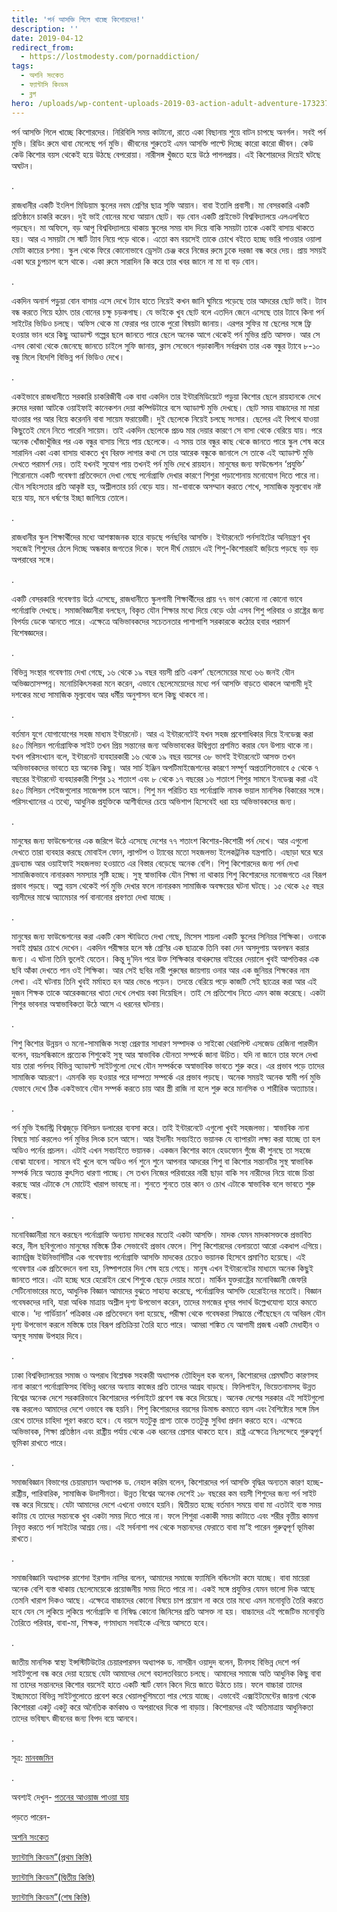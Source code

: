 ```yaml
---
title: 'পর্ন আসক্তি গিলে খাচ্ছে কিশোরদের!'
description: ''
date: 2019-04-12
redirect_from:
  - https://lostmodesty.com/pornaddiction/
tags:
  - অশনি সংকেত
  - ফ্যান্টাসি কিংডম
  - ব্লগ
hero: /uploads/wp-content-uploads-2019-03-action-adult-adventure-1732370-scaled.jpg
---
```


পর্ন আসক্তি গিলে খাচ্ছে কিশোরদের। নিরিবিলি সময় কাটানো, রাতে একা বিছানায় শুয়ে বাটন চাপছে অনর্গল। সবই পর্ন মুভি। রিডিং রুমে থাবা মেলেছে পর্ন মুভি। জীবনের শুরুতেই এমন আসক্তি পাল্টে দিচ্ছে কারো কারো জীবন। কেউ কেউ কিশোর বয়স থেকেই হয়ে উঠছে বেপরোয়া। নারীসঙ্গ খুঁজতে হয়ে উঠে পাগলপ্রায়। এই কিশোরদের দিয়েই ঘটছে অঘটন।

.

রাজধানীর একটি ইংলিশ মিডিয়াম স্কুলের নবম শ্রেণির ছাত্র সুফি আয়ান। বাবা ইতালি প্রবাসী। মা বেসরকারি একটি প্রতিষ্ঠানে চাকরি করেন। দুই ভাই বোনের মধ্যে আয়ান ছোট। বড় বোন একটি প্রাইভেট বিশ্ববিদ্যালয়ে এলএলবিতে পড়ছেন। মা অফিসে, বড় আপু বিশ্ববিদ্যালয়ে থাকায় স্কুলের সময় বাদ দিয়ে বাকি সময়টা তাকে একাই বাসায় থাকতে হয়। আর এ সময়টা সে স্মার্ট ট্যাব নিয়ে পড়ে থাকে। এতো কম বয়সেই তাকে চোখে বইতে হচ্ছে ভারি পাওয়ার ওয়ালা মোটা কাচের চশমা। স্কুল থেকে ফিরে কোনোভাবে ড্রেসটা চেঞ্জ করে নিজের রুমে ঢুকে দরজা বন্ধ করে দেয়। প্রায় সময়ই একা ঘরে চুপচাপ বসে থাকে। একা রুমে সারাদিন কি করে তার খবর জানে না মা বা বড় বোন।

.

একদিন অনার্স পড়ুয়া বোন বাসায় এসে দেখে ট্যাব হাতে নিয়েই কখন জানি ঘুমিয়ে পড়েছে তার আদরের ছোট ভাই। ট্যাব বন্ধ করতে গিয়ে হঠাৎ তার বোনের চক্ষু চড়কগাছ। যে ভাইকে খুব ছোট বলে এতদিন জেনে এসেছে তার ট্যাবে কিনা পর্ন সাইটের ভিডিও চলছে। অফিস থেকে মা ফেরার পর তাকে পুরো বিষয়টা জানায়। এরপর সুফির মা ছেলের সঙ্গে ফ্রি হওয়ার ভান ধরে কিছু অ্যাডাল্ট গল্পের ছলে জানতে পারে ছেলে অনেক আগে থেকেই পর্ন মুভির প্রতি আসক্ত। আর সে এসব কোথা থেকে জেনেছে জানতে চাইলে সুফি জানায়, ক্লাস সেভেনে পড়াকালীন সর্বপ্রথম তার এক বন্ধুর ট্যাবে ৮-১০ বন্ধু মিলে বিদেশি বিভিন্ন পর্ন ভিডিও দেখে।

.

একইভাবে রাজধানীতে সরকারি চাকরিজীবী এক বাবা একদিন তার ইন্টারমিডিয়েটে পড়ুয়া কিশোর ছেলে রায়হানকে দেখে রুমের দরজা আটকে ওয়াইফাই কানেকশন দেয়া কম্পিউটারে বসে অ্যাডাল্ট মুভি দেখছে। ছোট সময় বাচ্চাদের মা মারা যাওয়ার পর আর বিয়ে করেননি বাবা সায়েম ফরায়েজী। দুই ছেলেকে নিয়েই চলছে সংসার। ছেলের এই বিপথে যাওয়া কিছুতেই মেনে নিতে পারেনি সায়েম। তাই একদিন ছেলেকে প্রচণ্ড মার দেয়ার কারণে সে বাসা থেকে বেরিয়ে যায়। পরে অনেক খোঁজাখুঁজির পর এক বন্ধুর বাসায় গিয়ে পায় ছেলেকে। এ সময় তার বন্ধুর কাছ থেকে জানতে পারে স্কুল শেষ করে সারাদিন একা একা বাসায় থাকতে খুব বিরক্ত লাগার কথা সে তার আরেক বন্ধুকে জানালে সে তাকে এই অ্যাডাল্ট মুভি দেখতে পরামর্শ দেয়। তাই যখনই সুযোগ পায় তখনই পর্ন মুভি দেখে রায়হান। মানুষের জন্য ফাউন্ডেশন ‘প্রযুক্তি’ শিরোনামে একটি গবেষণা প্রতিবেদনে দেখা গেছে পর্নোগ্রাফি দেখার কারণে শিশুরা পড়াশোনায় মনোযোগ দিতে পারে না। যৌন সহিংসতার প্রতি আকৃষ্ট হয়, অশ্লীলতার চর্চা বেড়ে যায়। মা-বাবাকে অসম্মান করতে শেখে, সামাজিক মূল্যবোধ নষ্ট হয়ে যায়, মনে ধর্ষণের ইচ্ছা জাগিয়ে তোলে।

.

রাজধানীর স্কুল শিক্ষার্থীদের মধ্যে আশঙ্কাজনক হারে বাড়ছে পর্নছবির আসক্তি। ইন্টারনেটে পর্নসাইটের অনিয়ন্ত্রণ খুব সহজেই শিশুদের ঠেলে দিচ্ছে অন্ধকার জগতের দিকে। ফলে দীর্ঘ মেয়াদে এই শিশু-কিশোররাই জড়িয়ে পড়ছে বড় বড় অপরাধের সঙ্গে।

.

একটি বেসরকারি গবেষণায় উঠে এসেছে, রাজধানীতে স্কুলগামী শিক্ষার্থীদের প্রায় ৭৭ ভাগ কোনো না কোনো ভাবে পর্নোগ্রাফি দেখছে। সমাজবিজ্ঞানীরা বলছেন, বিকৃত যৌন শিক্ষার মধ্যে দিয়ে বেড়ে ওঠা এসব শিশু পরিবার ও রাষ্ট্রের জন্য বিপর্যয় ডেকে আনতে পারে। এক্ষেত্রে অভিভাবকদের সচেতনতার পাশাপাশি সরকারকে কঠোর হবার পরামর্শ বিশেষজ্ঞদের।

.

বিভিন্ন সংস্থার গবেষণায় দেখা গেছে, ১৬ থেকে ১৯ বছর বয়সী প্রতি একশ’ ছেলেমেয়ের মধ্যে ৬৬ জনই যৌন অভিজ্ঞতাসম্পন্ন। মনোচিকিৎসকরা মনে করেন, এভাবে ছেলেমেয়েদের মধ্যে পর্ন আসক্তি বাড়তে থাকলে আগামী দুই দশকের মধ্যে সামাজিক মূল্যবোধ আর ধর্মীয় অনুশাসন বলে কিছু থাকবে না।

.

বর্তমান যুগে যোগাযোগের সহজ মাধ্যম ইন্টারনেট। আর এ ইন্টারনেটেই যখন সহজ প্রবেশাধিকার দিয়ে ইনডেক্স করা ৪৫০ মিলিয়ন পর্নোগ্রাফিক সাইট তখন প্রিয় সন্তানের জন্য অভিভাবকের উদ্বিগ্নতা প্রশমিত করার যেন উপায় থাকে না। যখন পরিসংখ্যান বলে, ইন্টারনেট ব্যবহারকারী ১৬ থেকে ১৯ বছর বয়সের ৩৮ ভাগই ইন্টারনেটে আসক্ত তখন অভিভাবকদের ভাবতে হয় অনেক কিছু। আর সার্চ ইঞ্জিন অপটিমাইজেশনের কারণে সম্পূর্ণ অপ্রতাশিতভাবে ৫ থেকে ৭ বছরের ইন্টারনেট ব্যবহারকারী শিশুর ১২ শতাংশ এবং ৮ থেকে ১৭ বছরের ১৬ শতাংশ শিশুর সামনে ইনডেক্স করা এই ৪৫০ মিলিয়ন পেইজগুলোর সাজেশন্স চলে আসে। শিশু মন পরিচিত হয় পর্নোগ্রাফি নামক ভয়াল মানসিক বিকারের সঙ্গে। পরিসংখ্যানের এ তথ্যে, আধুনিক প্রযুক্তিকে আশীর্বাদের চেয়ে অভিশাপ হিসেবেই ধরা হয় অভিভাবকদের জন্য।

.

মানুষের জন্য ফাউন্ডেশনের এক জরিপে উঠে এসেছে দেশের ৭৭ শতাংশ কিশোর-কিশোরী পর্ন দেখে। আর এগুলো দেখতে তারা ব্যবহার করছে মোবাইল ফোন, ল্যাপটপ ও ট্যাবের মতো সহজলভ্য ইলেকট্রনিক যন্ত্রপাতি। এছাড়া ঘরে ঘরে ব্রডব্যান্ড আর ওয়াইফাই সহজলভ্য হওয়াতে এর বিস্তার বেড়েছে অনেক বেশি। শিশু কিশোরদের জন্য পর্ন দেখা সামাজিকভাবে নানারকম সমস্যার সৃষ্টি হচ্ছে। সুস্থ স্বাভাবিক যৌন শিক্ষা না থাকায় শিশু কিশোরদের মনোজগতে এর বিরূপ প্রভাব পড়ছে। অল্প বয়স থেকেই পর্ন মুভি দেখার ফলে নানারকম সামাজিক অবক্ষয়ের ঘটনা ঘটছে। ১৫ থেকে ২৫ বছর বয়সীদের মাঝে অ্যামেচার পর্ন বানানোর প্রবণতা দেখা যাচ্ছে ।

.

মানুষের জন্য ফাউন্ডেশনের করা একটি কেস স্টাডিতে দেখা গেছে, মিসেস শায়লা একটি স্কুলের সিনিয়র শিক্ষিকা। ওনাকে সবাই শ্রদ্ধার চোখে দেখেন। একদিন পরীক্ষার হলে ষষ্ঠ শ্রেণির এক ছাত্রকে তিনি বকা দেন অসদুপায় অবলম্বন করার জন্য। এ ঘটনা তিনি ভুলেই যেতেন। কিন্তু দু’দিন পরে উক্ত শিক্ষিকার বাথরুমের বাইরের দেয়ালে খুবই আপত্তিকর এক ছবি আঁকা দেখতে পান ওই শিক্ষিকা। আর সেই ছবির নারী পুরুষের জায়গায় ওনার আর এক জুনিয়র শিক্ষকের নাম লেখা। এই ঘটনায় তিনি খুবই মর্মাহত হন আর ভেঙে পড়েন। তদন্তে বেরিয়ে পড়ে কাজটি সেই ছাত্রের করা আর এই দুজন শিক্ষক তাকে আরেকজনের খাতা দেখে লেখায় বকা দিয়েছিল। তাই সে প্রতিশোধ নিতে এমন কাজ করেছে। একটা শিশুর ভাবনার অস্বাভাবিকতা উঠে আসে এ ধরনের ঘটনায়।

.

শিশু কিশোর উন্নয়ন ও মনো-সামাজিক সংস্থা প্রেরণার সাধারণ সম্পাদক ও সাইকো থেরাপিস্ট এসজেড রেজিনা পারভীন বলেন, বয়ঃসন্ধিকালে প্রত্যেক শিশুকেই সুস্থ আর স্বাভাবিক যৌনতা সম্পর্কে জানা উচিত। যদি না জানে তার ফলে দেখা যায় তারা পর্নসহ বিভিন্ন অ্যাডাল্ট সাইটগুলো দেখে যৌন সম্পর্ককে অস্বাভাবিক ভাবতে শুরু করে। এর প্রভাব পড়ে তাদের সামাজিক আচরণে। এমনকি বড় হওয়ার পরে দাম্পত্য সম্পর্কে এর প্রভাব পড়ছে। অনেক সময়ই অনেক স্বামী পর্ন মুভি যেভাবে দেখে ঠিক একইভাবে যৌন সম্পর্ক করতে চায় আর স্ত্রী রাজি না হলে শুরু করে মানসিক ও শারীরিক অত্যাচার।

.

পর্ন মুভি ইন্ডাস্ট্রি বিশ্বজুড়ে বিলিয়ন ডলারের ব্যবসা করে। তাই ইন্টারনেটে এগুলো খুবই সহজলভ্য। স্বাভাবিক নানা বিষয়ে সার্চ করলেও পর্ন মুভির লিংক চলে আসে। আর ইদানীং সবচাইতে ভয়ানক যে ব্যাপারটা লক্ষ্য করা যাচ্ছে তা হল অডিও পর্নের প্রচলন। এটাই এখন সবচাইতে ভয়ানক। একজন কিশোর কানে হেডফোন গুঁজে কী শুনছে তা সহজে বোঝা যাবেনা। সামনে বই খুলে বসে অডিও পর্ন শুনে শুনে আপনার আদরের শিশু বা কিশোর সন্তানটির সুস্থ স্বাভাবিক সম্পর্ক নিয়ে অত্যন্ত কুৎসিত ধারণা পাচ্ছে। সে তখন নিজের পরিবারের নারী ছাড়া বাকি সব নারীদের নিয়ে বাজে চিন্তা করছে আর এটাকে সে মোটেই খারাপ ভাবছে না। শুনতে শুনতে তার কান ও চোখ এটাকে স্বাভাবিক বলে ভাবতে শুরু করছে।

.

মনোবিজ্ঞানীরা মনে করছেন পর্নোগ্রাফি অন্যান্য মাদকের মতোই একটা আসক্তি। মাদক যেমন মাদকাসক্তকে প্রভাবিত করে, নীল ছবিগুলোও মানুষের মস্তিষ্কে ঠিক সেভাবেই প্রভাব ফেলে। শিশু কিশোরদের বেলায়তো আরো একধাপ এগিয়ে। ক্যামব্রিজ ইউনিভার্সিটির এক গবেষণায় পর্নোগ্রাফি আসক্তি মাদকের চেয়েও ভয়ানক হিসেবে প্রমাণিত হয়েছে। এই গবেষণার এক প্রতিবেদনে বলা হয়, নিষ্পাপতার দিন শেষ হয়ে গেছে। মানুষ এখন ইন্টারনেটের মাধ্যমে অনেক কিছুই জানতে পারে। এটা হচ্ছে ঘরে হেরোইন রেখে শিশুকে ছেড়ে দেয়ার মতো। মার্কিন যুক্তরাষ্ট্রের মনোবিজ্ঞানী জেফরি সেটিনোভারের মতে, আধুনিক বিজ্ঞান আমাদের বুঝতে সাহায্য করেছে, পর্নোগ্রাফির আসক্তি হেরোইনের মতোই। বিজ্ঞান গবেষকদের দাবি, যারা অধিক মাত্রায় অশ্লীল দৃশ্য উপভোগ করেন, তাদের মগজের ধূসর পদার্থ উল্লেখযোগ্য হারে কমতে থাকে। ‘দ্য গার্ডিয়ান’ পত্রিকার এক প্রতিবেদনে বলা হয়েছে, পরীক্ষা থেকে গবেষকরা সিদ্ধান্তে পৌঁছেছেন যে অবিরল যৌন দৃশ্য উপভোগ করলে মস্তিষ্কে তার বিরূপ প্রতিক্রিয়া তৈরি হতে পারে। আমরা শঙ্কিত যে আগামী প্রজন্ম একটি মেধাহীন ও অসুস্থ সমাজ উপহার দিবে।

.

ঢাকা বিশ্ববিদ্যালয়ের সমাজ ও অপরাধ বিশ্লেষক সহকারী অধ্যাপক তৌহিদুল হক বলেন, কিশোরদের প্রেমঘটিত কারণসহ নানা কারণে পর্নোগ্রাফিসহ বিভিন্ন ধরনের অন্যায় কাজের প্রতি তাদের আগ্রহ বাড়ছে। ফিলিপাইন, ভিয়েতনামসহ উন্নত বিশ্বের অনেক দেশে সরকারিভাবে কিশোরদের পর্নসাইটে প্রবেশ বন্ধ করে দিয়েছে। অনেক দেশের সরকার এই সাইটগুলো বন্ধ করলেও আমাদের দেশে ওভাবে বন্ধ হয়নি। শিশু কিশোরদের বয়সের ডিমান্ড কমাতে বয়স এবং বৈশিষ্ট্যের সঙ্গে মিল রেখে তাদের চাহিদা পূরণ করতে হবে। যে বয়সে যতটুকু প্রাপ্য তাকে ততটুকু সুবিধা প্রদান করতে হবে। এক্ষেত্রে অভিভাবক, শিক্ষা প্রতিষ্ঠান এবং রাষ্ট্রীয় পর্যায় থেকে এক ধরনের প্রেসার থাকতে হবে। রাষ্ট্র এক্ষেত্রে নিঃসন্দেহে গুরুত্বপূর্ণ ভূমিকা রাখতে পারে।

.

সমাজবিজ্ঞান বিভাগের চেয়ারম্যান অধ্যাপক ড. নেহাল করিম বলেন, কিশোরদের পর্ন আসক্তি বৃদ্ধির অন্যতম কারণ হচ্ছে- রাষ্ট্রীয়, পারিবারিক, সামাজিক উদাসীনতা। উন্নত বিশ্বের অনেক দেশেই ১৮ বছরের কম বয়সী শিশুদের জন্য পর্ন সাইট বন্ধ করে দিয়েছে। যেটা আমাদের দেশে এখনো ওভাবে হয়নি। দ্বিতীয়ত হচ্ছে বর্তমান সময়ে বাবা মা এতটাই ব্যস্ত সময় কাটায় যে তাদের সন্তানকে খুব একটা সময় দিতে পারে না। ফলে শিশুরা একাকী সময় কাটাতে এবং শরীর বৃত্তীয় কামনা নিবৃত্ত করতে পর্ন সাইটের আশ্রয় নেয়। এই সর্বনাশা পথ থেকে সন্তানদের ফেরাতে বাবা মা’ই পারেন গুরুত্বপূর্ণ ভূমিকা রাখতে।

.

সমাজবিজ্ঞানি অধ্যাপক রাশেদা ইরশাদ নাসির বলেন, আমাদের সমাজে ফ্যামিলি বন্ডিংসটা কমে যাচ্ছে। বাবা মায়েরা অনেক বেশি ব্যস্ত থাকায় ছেলেমেয়েকে প্রয়োজনীয় সময় দিতে পারে না। একই সঙ্গে প্রযুক্তির যেমন ভালো দিক আছে তেমনি খারাপ দিকও আছে। এক্ষেত্রে বাচ্চাদের কোনো বিষয়ে চাপ প্রয়োগ না করে তার মধ্যে এমন মনোবৃত্তি তৈরি করতে হবে যেন সে লুকিয়ে লুকিয়ে পর্নোগ্রাফি বা নিষিদ্ধ কোনো জিনিসের প্রতি আসক্ত না হয়। বাচ্চাদের এই পজেটিভ মনোবৃত্তি তৈরিতে পরিবার, বাবা-মা, শিক্ষক, গণমাধ্যম সবাইকে এগিয়ে আসতে হবে।

.

জাতীয় মানসিক স্বাস্থ্য ইন্সস্টিটিউটের চেয়ারপারসন অধ্যাপক ড. নাসরীন ওয়াদুদ বলেন, চীনসহ বিভিন্ন দেশে পর্ন সাইটগুলো বন্ধ করে দেয়া হয়েছে যেটা আমাদের দেশে বহালতবিয়তে চলছে। আমাদের সমাজে অতি আধুনিক কিছু বাবা মা তাদের সন্তানদের কিশোর বয়সেই হাতে একটি স্মার্ট ফোন কিনে দিয়ে জাতে উঠতে চায়। ফলে বাচ্চারা তাদের ইচ্ছামতো বিভিন্ন সাইটগুলোতে প্রবেশ করে খেয়ালখুশিমতো পার পেয়ে যাচ্ছে। এভাবেই এক্সাইটমেন্টের জায়গা থেকে কিশোররা একটু একটু করে অনৈতিক কর্মকাণ্ড ও অপরাধের দিকে পা বাড়ায়। কিশোরদের এই অতিমাত্রায় আধুনিকতা তাদের ভবিষ্যৎ জীবনের জন্য বিপদ বয়ে আনবে।

.

সূত্র: [মানবজমিন](https://www.onenewsbd.com/2018/06/01/275959)

.

অবশ্যই দেখুন- [পতনের আওয়াজ পাওয়া যায়](https://youtu.be/VlWB0yQhzII)

পড়তে পারেন-

[অশনি সংকেত](https://bit.ly/2QoJTLH)

[ফ্যান্টাসি কিংডম”(প্রথম কিস্তি)](https://bit.ly/2x6Azo2)

[ফ্যান্টাসি কিংডম”(দ্বিতীয় কিস্তি)](https://bit.ly/2QrL9xJ)

[ফ্যান্টাসি কিংডম”(শেষ কিস্তি)](https://bit.ly/2NdAKIh)
